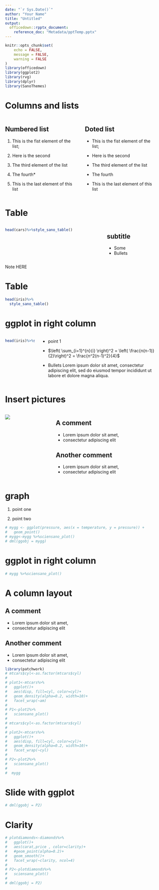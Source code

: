 ```yaml
---
date: "`r Sys.Date()`"
author: "Your Name"
title: "Untitled"
output: 
  officedown::rpptx_document:
    reference_doc: "Metadata/pptTemp.pptx"
---
```


```r
knitr::opts_chunk$set(
	echo = FALSE,
	message = FALSE,
	warning = FALSE
)
library(officedown)
library(ggplot2)
library(rvg)
library(dplyr)
library(SanoThemes)
```

# Columns and lists

::: columns
::: column
## Numbered list

1.  This is the fist element of the list;

2.  Here is the second

3.  The third element of the list

4.  The fourth\*

5.  This is the last element of this list
:::

::: column
## Doted list

-   This is the fist element of the list;

-   Here is the second

-   The third element of the list

-   The fourth

-   This is the last element of this list
:::
:::

# Table

::: columns
::: column
```r
head(cars)%>%style_sano_table()
```
:::

::: column
## subtitle

-   Some
-   Bullets
:::
:::

::: notes
Note HERE
:::

# Table

```r
head(iris)%>%
  style_sano_table()
```

# ggplot in right column

::: columns
::: column
```r
head(iris)%>%style_sano_table()
```
:::

::: column
-   point 1

-   $\left( \sum_{i=1}^{n}{i} \right)^2 = \left( \frac{n(n-1)}{2}\right)^2 = \frac{n^2(n-1)^2}{4}$

-   Bullets Lorem ipsum dolor sit amet, consectetur adipiscing elit, sed do eiusmod tempor incididunt ut labore et dolore magna aliqua.
:::
:::

# Insert pictures
::: columns
::: column

![](https://braintower.com/wp-content/uploads/2020/12/Sciensano-800x500-1.jpg)
:::
::: column
## A comment
-  Lorem ipsum dolor sit amet, 
-  consectetur adipiscing elit

## Another comment
-  Lorem ipsum dolor sit amet, 
-  consectetur adipiscing elit


:::
:::

# graph

(1) point one

(2) point two

```r
# mygg <- ggplot(pressure, aes(x = temperature, y = pressure)) +
#   geom_point()
# mygg<-mygg %>%sciensano_plot()
# dml(ggobj = mygg)
```

# ggplot in right column

```r
# mygg %>%sciensano_plot()
```

# A column layout

## A comment
-  Lorem ipsum dolor sit amet, 
-  consectetur adipiscing elit

## Another comment
-  Lorem ipsum dolor sit amet, 
-  consectetur adipiscing elit


```r
library(patchwork)
# mtcars$cyl<-as.factor(mtcars$cyl)
# 
# plot1<-mtcars%>%
#   ggplot()+
#   aes(disp, fill=cyl, color=cyl)+
#   geom_density(alpha=0.2, width=10)+
#   facet_wrap(~am)
# 
# P1<-plot1%>%
#   sciensano_plot()
# 
# mtcars$cyl<-as.factor(mtcars$cyl)
# 
# plot2<-mtcars%>%
#   ggplot()+
#   aes(disp, fill=cyl, color=cyl)+
#   geom_density(alpha=0.2, width=10)+
#   facet_wrap(~cyl)
# 
# P2<-plot2%>%
#   sciensano_plot()
# 
#  mygg

```


# Slide with ggplot

```r

# dml(ggobj = P2)
```

# Clarity

```r
# plotdiamonds<-diamonds%>%
#   ggplot()+
#   aes(carat,price , color=clarity)+
#   #geom_point(alpha=0.2)+
#   geom_smooth()+
#   facet_wrap(~clarity, ncol=4)
# 
# P2<-plotdiamonds%>%
#   sciensano_plot()
# 
# dml(ggobj = P2)
```
